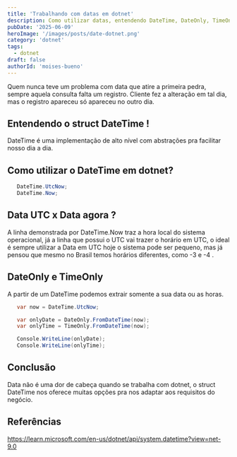 ```yaml
---
title: 'Trabalhando com datas em dotnet'
description: Como utilizar datas, entendendo DateTime, DateOnly, TimeOnly.
pubDate: '2025-06-09'
heroImage: '/images/posts/date-dotnet.png'
category: 'dotnet'
tags:
  - dotnet
draft: false
authorId: 'moises-bueno'
---
```



Quem nunca teve um problema com data que atire a primeira pedra, sempre aquela consulta falta um registro.
Cliente fez a alteração em tal dia, mas o registro apareceu só apareceu no outro dia.

## Entendendo o struct DateTime !

DateTime é uma implementação de alto nível com abstrações pra facilitar nosso dia a dia.

## Como utilizar o DateTime em dotnet?

```cs
   DateTime.UtcNow;
   DateTime.Now;
```

<Ads />

## Data UTC x Data agora ?

A linha demonstrada por DateTime.Now traz a hora local do sistema operacional,
já a linha que possui o UTC vai trazer o horário em UTC, o ideal é sempre utilizar a Data em UTC
hoje o sistema pode ser pequeno, mas já pensou que mesmo no Brasil temos horários diferentes,
como -3 e -4 .

## DateOnly e TimeOnly

A partir de um DateTime podemos extrair somente a sua data ou as horas.

```cs
   var now = DateTime.UtcNow;

   var onlyDate = DateOnly.FromDateTime(now);
   var onlyTime = TimeOnly.FromDateTime(now);

   Console.WriteLine(onlyDate);
   Console.WriteLine(onlyTime);

```

## Conclusão

Data não é uma dor de cabeça quando se trabalha com dotnet, o struct DateTime nos oferece
muitas opções pra nos adaptar aos requisitos do negócio.

## Referências

https://learn.microsoft.com/en-us/dotnet/api/system.datetime?view=net-9.0
